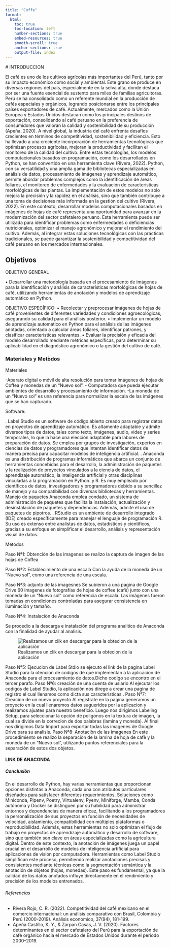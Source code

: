 ```yaml
---
title: "Coffe"
format:
  html:
    toc: true
    toc-location: left
    number-sections: true
    embed-resources: true
    smooth-scroll: true
    anchor-sections: true
    output-file: index
---
```


\# INTRODUCCION

El café es uno de los cultivos agrícolas más importantes del Perú, tanto por su impacto económico como social y ambiental. Este grano se produce en diversas regiones del país, especialmente en la selva alta, donde destaca por ser una fuente esencial de sustento para miles de familias agricultoras. Perú se ha consolidado como un referente mundial en la producción de cafés especiales y orgánicos, logrando posicionarse entre los principales países exportadores de café. Actualmente, mercados como la Unión Europea y Estados Unidos destacan como los principales destinos de exportación, consolidando al café peruano en la preferencia de consumidores que valoran la calidad y sostenibilidad de su producción (Apeña, 2020). A nivel global, la industria del café enfrenta desafíos crecientes en términos de competitividad, sostenibilidad y eficiencia. Esto ha llevado a una creciente incorporación de herramientas tecnológicas que optimizan procesos agrícolas, mejoran la productividad y facilitan el monitoreo de la calidad del cultivo. Entre estas tecnologías, los modelos computacionales basados en programación, como los desarrollados en Python, se han convertido en una herramienta clave (Rivera, 2022). Python, con su versatilidad y una amplia gama de bibliotecas especializadas en análisis de datos, procesamiento de imágenes y aprendizaje automático, permite abordar problemas complejos como la identificación de áreas foliares, el monitoreo de enfermedades y la evaluación de características morfológicas de las plantas. La implementación de estos modelos no solo mejora la precisión y la rapidez en el análisis, sino que también contribuye a una toma de decisiones más informada en la gestión del cultivo (Rivera, 2022). En este contexto, desarrollar modelos computacionales basados en imágenes de hojas de café representa una oportunidad para avanzar en la modernización del sector cafetalero peruano. Esta herramienta puede ser utilizada para identificar problemas como enfermedades o deficiencias nutricionales, optimizar el manejo agronómico y mejorar el rendimiento del cultivo. Además, al integrar estas soluciones tecnológicas con las prácticas tradicionales, se puede garantizar la sostenibilidad y competitividad del café peruano en los mercados internacionales.

## Objetivos

OBJETIVO GENERAL

• Desarrollar una metodología basada en el procesamiento de imágenes para la identificación y análisis de características morfológicas de hojas de café, utilizando herramientas de anotación y modelos de aprendizaje automático en Python.

OBJETIVO ESPECÍFICO: • Recolectar y preprocesar imágenes de hojas de café provenientes de diferentes variedades y condiciones agroecológicas, asegurando su calidad para el análisis posterior. • Implementar un modelo de aprendizaje automático en Python para el análisis de las imágenes anotadas, orientado a calcular áreas foliares, identificar patrones, y clasificar características relevantes. • Evaluar la precisión y eficacia del modelo desarrollado mediante métricas específicas, para determinar su aplicabilidad en el diagnóstico agronómico o la gestión del cultivo de café.

### Materiales y Metòdos

Materiales

-Aparato digital o móvil de alta resolución para tomar imágenes de hojas de Coffea y monedas de un "Nuevo sol". - Computadora que pueda ejecutar ambientes de desarrollo y procesamiento de información. -La moneda de un "Nuevo sol" es una referencia para normalizar la escala de las imágenes que se han capturado.

Software:

. Label Studio es un software de código abierto creado para registrar datos en proyectos de aprendizaje automático. Es altamente adaptable y admite diversos tipos de datos, tales como texto, imágenes, audio, video y series temporales, lo que la hace una elección adaptable para labores de preparación de datos. Se emplea por grupos de investigación, expertos en ciencias de datos y programadores que intentan identificar datos de manera precisa para capacitar modelos de inteligencia artificial. . Anaconda es una distribución de programas informáticos que abarca un conjunto de herramientas concebidas para el desarrollo, la administración de paquetes y la realización de proyectos vinculados a la ciencia de datos, el aprendizaje automático, la inteligencia artificial y otras disciplinas vinculadas a la programación en Python. y R. Es muy empleado por científicos de datos, investigadores y programadores debido a su sencillez de manejo y su compatibilidad con diversas bibliotecas y herramientas. Manejo de paquetes Anaconda emplea condado, un sistema de administración de paquetes que facilita la instalación, actualización y desinstalación de paquetes y dependencias. Además, admite el uso de paquetes de pipotros. . RStudio es un ambiente de desarrollo integrado (IDE) creado específicamente para manejar el lenguaje de programación R. Su uso es extenso entre analistas de datos, estadísticos y científicos, gracias a su enfoque en simplificar el desarrollo, análisis y representación visual de datos.

Métodos

Paso Nª1: Obtenciòn de las imagenes se realizo la captura de imagen de las hojas de Coffea

Paso Nª2: Establecimiento de una escala Con la ayuda de la moneda de un "Nuevo sol", como una referencia de una escala.

Paso Nª3: adjunto de las imagesnes Se subieron a una pagina de Google Drive 60 imagenes de fotografías de hojas de coffee (cafè) junto con una moneda de un “Nuevo sol” como referencia de escala. Las imágenes fueron tomadas en condiciones controladas para asegurar consistencia en iluminación y tamaño.

Paso Nª4: Instalaciòn de Anaconda

Se procedio a la descarga e instalaciòn del programa analitico de Anaconda con la finalidad de ayudar al analisis.

![Realizamos un clik en descargar para la obtecion de la aplicaciòn](C:\Users\geysl\Documents\Cafè\1.jpg)

Paso Nª5: Ejecucion de Label Stdio se ejecuto el link de la pagina Label Studio para la otencion de codigos de que implementan a la aplicacion de Anaconda para el procesamiento de datos.Dicho codigo se encontro en el tercer parafo. Paso Nª6: creaciòn de una cuenta de usiario Al ejecutar los codigos de Label Studio, la aplicaciòn nos direge a crear una pagina de registro el cual llenamos como dicta sus caracteristicas . Paso Nª7: Creaciòn de un nuevo proyecto Al registrate en la pagina generamos un proyecto en la cual llenaremos datos sugueridos por la aplicacion y realizamos ajuates para nuestro beneficio. Luego nos dirigimos Labeling Setup, para seleccionar la opciòn de poligonos en la textura de imagen, la cual se divide en la correcion de dos palabras (lamina y moneda). Al final nos dirigimos Data Import para exportar todas las imagenes de Google Drive para su analisis. Paso Nª8: Anotaciòn de las imagenes En este procedimiento se realizo la separaciòn de la lamina de hoja de cafè y la moneda de un "Nuevo sol", utilizando puntos referenciales para la separaciòn de estos dos objetos.

#### LINK DE ANACONDA

##### Conclusiòn

En el desarrollo de Python, hay varias herramientas que proporcionan opciones distintas a Anaconda, cada una con atributos particulares diseñados para satisfacer diferentes requerimientos. Soluciones como Miniconda, Pipenv, Poetry, Virtualenv, Pyenv, Miniforge, Mamba, Conda autónoma y Docker se distinguen por su habilidad para administrar entornos y dependencias de manera eficaz, facilitando a los programadores la personalización de sus proyectos en función de necesidades de velocidad, aislamiento, compatibilidad con múltiples plataformas o reproducibilidad. Además, estas herramientas no solo optimizan el flujo de trabajo en proyectos de aprendizaje automático y desarrollo de software, sino que también son clave en áreas especializadas como la agricultura digital. Dentro de este contexto, la anotación de imágenes juega un papel crucial en el desarrollo de modelos de inteligencia artificial para aplicaciones de visión por computadora. Herramientas como Label Studio simplifican este proceso, permitiendo realizar anotaciones precisas y consistentes mediante técnicas como la segmentación semántica y la anotación de objetos (hojas, monedas). Este paso es fundamental, ya que la calidad de los datos anotados influye directamente en el rendimiento y precisión de los modelos entrenados.

###### Referencias

-   Rivera Rojo, C. R. (2022). Competitividad del café mexicano en el comercio internacional: un análisis comparativo con Brasil, Colombia y Perú (2000-2019). Análisis económico, 37(94), 181-199.
-   Apeña Castillo, K. Y., & Zarpan Casas, J. V. (2020). Factores determinantes en el sector cafetalero del Perú para la exportación de café orgánico hacia el mercado de Estados Unidos durante el periodo 2000–2019.
